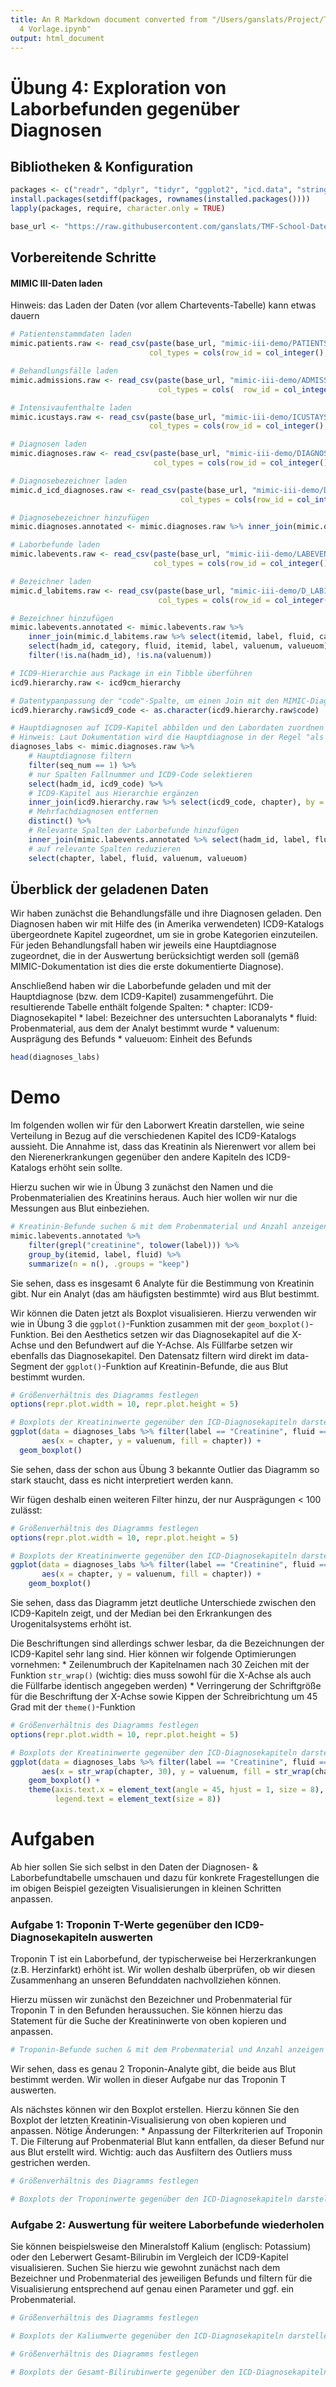 ```yaml
---
title: An R Markdown document converted from "/Users/ganslats/Project/TMF-School/TMF-School-Datenanalyse-Visualisierung/Notebooks/Übung
  4 Vorlage.ipynb"
output: html_document
---
```


# Übung 4: Exploration von Laborbefunden gegenüber Diagnosen

## Bibliotheken & Konfiguration

```r
packages <- c("readr", "dplyr", "tidyr", "ggplot2", "icd.data", "stringr")
install.packages(setdiff(packages, rownames(installed.packages())))
lapply(packages, require, character.only = TRUE)

base_url <- "https://raw.githubusercontent.com/ganslats/TMF-School-Datenanalyse-Visualisierung/master/Rohdaten/"
```

## Vorbereitende Schritte

#### MIMIC III-Daten laden

Hinweis: das Laden der Daten (vor allem Chartevents-Tabelle) kann etwas dauern

```r
# Patientenstammdaten laden
mimic.patients.raw <- read_csv(paste(base_url, "mimic-iii-demo/PATIENTS.csv", sep=""),
                               col_types = cols(row_id = col_integer(), subject_id = col_integer(), gender = col_character(), dob = col_datetime(format = ""), dod = col_datetime(format = ""), dod_hosp = col_datetime(format = ""), dod_ssn = col_datetime(format = ""), expire_flag = col_double()))

# Behandlungsfälle laden
mimic.admissions.raw <- read_csv(paste(base_url, "mimic-iii-demo/ADMISSIONS.csv", sep=""),
                                 col_types = cols(  row_id = col_integer(), subject_id = col_integer(), hadm_id = col_integer(), admittime = col_datetime(format = ""), dischtime = col_datetime(format = ""), deathtime = col_datetime(format = ""), admission_type = col_character(), admission_location = col_character(), discharge_location = col_character(), insurance = col_character(), language = col_character(), religion = col_character(), marital_status = col_character(), ethnicity = col_character(), edregtime = col_datetime(format = ""), edouttime = col_datetime(format = ""), diagnosis = col_character(), hospital_expire_flag = col_double(), has_chartevents_data = col_double()))

# Intensivaufenthalte laden
mimic.icustays.raw <- read_csv(paste(base_url, "mimic-iii-demo/ICUSTAYS.csv", sep=""),
                               col_types = cols(row_id = col_integer(), subject_id = col_integer(), hadm_id = col_integer(), icustay_id = col_integer(), dbsource = col_character(), first_careunit = col_character(), last_careunit = col_character(), first_wardid = col_double(), last_wardid = col_double(), intime = col_datetime(format = ""), outtime = col_datetime(format = ""), los = col_double()))

# Diagnosen laden
mimic.diagnoses.raw <- read_csv(paste(base_url, "mimic-iii-demo/DIAGNOSES_ICD.csv", sep=""),
                                col_types = cols(row_id = col_integer(), subject_id = col_integer(), hadm_id = col_integer(), seq_num = col_integer(), icd9_code = col_character()))

# Diagnosebezeichner laden
mimic.d_icd_diagnoses.raw <- read_csv(paste(base_url, "mimic-iii-demo/D_ICD_DIAGNOSES.csv", sep=""),
                                      col_types = cols(row_id = col_integer(), icd9_code = col_character(), short_title = col_character(), long_title = col_character()))

# Diagnosebezeichner hinzufügen
mimic.diagnoses.annotated <- mimic.diagnoses.raw %>% inner_join(mimic.d_icd_diagnoses.raw %>% select(icd9_code, short_title, long_title), by = "icd9_code")

# Laborbefunde laden
mimic.labevents.raw <- read_csv(paste(base_url, "mimic-iii-demo/LABEVENTS.csv", sep=""),
                                col_types = cols(row_id = col_integer(), subject_id = col_integer(), hadm_id = col_integer(), itemid = col_integer(), charttime = col_datetime(format = ""), value = col_character(), valuenum = col_double(), valueuom = col_character(), flag = col_character()))

# Bezeichner laden
mimic.d_labitems.raw <- read_csv(paste(base_url, "mimic-iii-demo/D_LABITEMS.csv", sep=""),
                                 col_types = cols(row_id = col_integer(), itemid = col_integer(), label = col_character(), fluid = col_character(), category = col_character(), loinc_code = col_character()))

# Bezeichner hinzufügen
mimic.labevents.annotated <- mimic.labevents.raw %>% 
    inner_join(mimic.d_labitems.raw %>% select(itemid, label, fluid, category, loinc_code), by = "itemid") %>%
    select(hadm_id, category, fluid, itemid, label, valuenum, valueuom) %>%
    filter(!is.na(hadm_id), !is.na(valuenum))

# ICD9-Hierarchie aus Package in ein Tibble überführen
icd9.hierarchy.raw <- icd9cm_hierarchy

# Datentypanpassung der "code"-Spalte, um einen Join mit den MIMIC-Diagnosen zu ermöglichen
icd9.hierarchy.raw$icd9_code <- as.character(icd9.hierarchy.raw$code)

# Hauptdiagnosen auf ICD9-Kapitel abbilden und den Labordaten zuordnen
# Hinweis: Laut Dokumentation wird die Hauptdiagnose in der Regel "als erstes" angegeben und ist über die Spalte seq_num == 1 selektierbar
diagnoses_labs <- mimic.diagnoses.raw %>% 
    # Hauptdiagnose filtern
    filter(seq_num == 1) %>%
    # nur Spalten Fallnummer und ICD9-Code selektieren
    select(hadm_id, icd9_code) %>%
    # ICD9-Kapitel aus Hierarchie ergänzen
    inner_join(icd9.hierarchy.raw %>% select(icd9_code, chapter), by = "icd9_code") %>%
    # Mehrfachdiagnosen entfernen
    distinct() %>%
    # Relevante Spalten der Laborbefunde hinzufügen
    inner_join(mimic.labevents.annotated %>% select(hadm_id, label, fluid, valuenum, valueuom), by = "hadm_id") %>%
    # auf relevante Spalten reduzieren
    select(chapter, label, fluid, valuenum, valueuom)
```

## Überblick der geladenen Daten

Wir haben zunächst die Behandlungsfälle und ihre Diagnosen geladen. Den Diagnosen haben wir mit Hilfe des 
(in Amerika verwendeten) ICD9-Katalogs übergeordnete Kapitel zugeordnet, um sie in grobe Kategorien einzuteilen.
Für jeden Behandlungsfall haben wir jeweils eine Hauptdiagnose zugeordnet, die in der Auswertung berücksichtigt werden soll (gemäß MIMIC-Dokumentation ist dies die erste dokumentierte Diagnose).

Anschließend haben wir die Laborbefunde geladen und mit der Hauptdiagnose (bzw. dem ICD9-Kapitel) zusammengeführt.
Die resultierende Tabelle enthält folgende Spalten:
* chapter: ICD9-Diagnosekapitel
* label: Bezeichner des untersuchten Laboranalyts
* fluid: Probenmaterial, aus dem der Analyt bestimmt wurde
* valuenum: Ausprägung des Befunds
* valueuom: Einheit des Befunds

```r
head(diagnoses_labs)
```

# Demo

Im folgenden wollen wir für den Laborwert Kreatin darstellen, wie seine Verteilung in Bezug auf die verschiedenen Kapitel des ICD9-Katalogs aussieht. Die Annahme ist, dass das Kreatinin als Nierenwert vor allem bei den Nierenerkrankungen gegenüber den andere Kapiteln des ICD9-Katalogs erhöht sein sollte.

Hierzu suchen wir wie in Übung 3 zunächst den Namen und die Probenmaterialien des Kreatinins heraus. Auch hier wollen wir nur die Messungen aus Blut einbeziehen.

```r
# Kreatinin-Befunde suchen & mit dem Probenmaterial und Anzahl anzeigen
mimic.labevents.annotated %>%
    filter(grepl("creatinine", tolower(label))) %>%
    group_by(itemid, label, fluid) %>%
    summarize(n = n(), .groups = "keep")
```

Sie sehen, dass es insgesamt 6 Analyte für die Bestimmung von Kreatinin gibt. 
Nur ein Analyt (das am häufigsten bestimmte) wird aus Blut bestimmt. 

Wir können die Daten jetzt als Boxplot visualisieren. Hierzu verwenden wir wie in Übung 3 die `ggplot()`-Funktion zusammen mit der `geom_boxplot()`-Funktion. Bei den Aesthetics setzen wir das Diagnosekapitel auf die X-Achse und den Befundwert auf die Y-Achse. Als Füllfarbe setzen wir ebenfalls das Diagnosekapitel. Den Datensatz filtern wird direkt im data-Segment der `ggplot()`-Funktion auf Kreatinin-Befunde, die aus Blut bestimmt wurden.

```r
# Größenverhältnis des Diagramms festlegen
options(repr.plot.width = 10, repr.plot.height = 5)

# Boxplots der Kreatininwerte gegenüber den ICD-Diagnosekapiteln darstellen
ggplot(data = diagnoses_labs %>% filter(label == "Creatinine", fluid == "Blood"),
       aes(x = chapter, y = valuenum, fill = chapter)) +
  geom_boxplot()
```

Sie sehen, dass der schon aus Übung 3 bekannte Outlier das Diagramm so stark staucht, dass es nicht interpretiert werden kann.

Wir fügen deshalb einen weiteren Filter hinzu, der nur Ausprägungen < 100 zulässt:

```r
# Größenverhältnis des Diagramms festlegen
options(repr.plot.width = 10, repr.plot.height = 5)

# Boxplots der Kreatininwerte gegenüber den ICD-Diagnosekapiteln darstellen
ggplot(data = diagnoses_labs %>% filter(label == "Creatinine", fluid == "Blood", valuenum < 100),
       aes(x = chapter, y = valuenum, fill = chapter)) +
    geom_boxplot()
```

Sie sehen, dass das Diagramm jetzt deutliche Unterschiede zwischen den ICD9-Kapiteln zeigt, und der Median bei den Erkrankungen des Urogenitalsystems erhöht ist.

Die Beschriftungen sind allerdings schwer lesbar, da die Bezeichnungen der ICD9-Kapitel sehr lang sind. Hier können wir folgende Optimierungen vornehmen:
* Zeilenumbruch der Kapitelnamen nach 30 Zeichen mit der Funktion `str_wrap()` (wichtig: dies muss sowohl für die X-Achse als auch die Füllfarbe identisch angegeben werden)
* Verringerung der Schriftgröße für die Beschriftung der X-Achse sowie Kippen der Schreibrichtung um 45 Grad mit der `theme()`-Funktion

```r
# Größenverhältnis des Diagramms festlegen
options(repr.plot.width = 10, repr.plot.height = 5)

# Boxplots der Kreatininwerte gegenüber den ICD-Diagnosekapiteln darstellen
ggplot(data = diagnoses_labs %>% filter(label == "Creatinine", fluid == "Blood", valuenum < 100),
       aes(x = str_wrap(chapter, 30), y = valuenum, fill = str_wrap(chapter, 30))) +
    geom_boxplot() +
    theme(axis.text.x = element_text(angle = 45, hjust = 1, size = 8),
          legend.text = element_text(size = 8))
```

# Aufgaben

Ab hier sollen Sie sich selbst in den Daten der Diagnosen- & Laborbefundtabelle umschauen und dazu für konkrete Fragestellungen die im obigen Beispiel gezeigten Visualisierungen in kleinen Schritten anpassen.

### Aufgabe 1: Troponin T-Werte gegenüber den ICD9-Diagnosekapiteln auswerten

Troponin T ist ein Laborbefund, der typischerweise bei Herzerkrankungen (z.B. Herzinfarkt) erhöht ist. Wir wollen deshalb überprüfen, ob wir diesen Zusammenhang an unseren Befunddaten nachvollziehen können.

Hierzu müssen wir zunächst den Bezeichner und Probenmaterial für Troponin T in den Befunden heraussuchen. Sie können hierzu das Statement für die Suche der Kreatininwerte von oben kopieren und anpassen.

```r
# Troponin-Befunde suchen & mit dem Probenmaterial und Anzahl anzeigen
```

Wir sehen, dass es genau 2 Troponin-Analyte gibt, die beide aus Blut bestimmt werden. Wir wollen in dieser Aufgabe nur das Troponin T auswerten.

Als nächstes können wir den Boxplot erstellen. Hierzu können Sie den Boxplot der letzten Kreatinin-Visualisierung von oben kopieren und anpassen. Nötige Änderungen:
* Anpassung der Filterkriterien auf Troponin T. Die Filterung auf Probenmaterial Blut kann entfallen, da dieser Befund nur aus Blut erstellt wird. Wichtig: auch das Ausfiltern des Outliers muss gestrichen werden.

```r
# Größenverhältnis des Diagramms festlegen

# Boxplots der Troponinwerte gegenüber den ICD-Diagnosekapiteln darstellen
```

### Aufgabe 2: Auswertung für weitere Laborbefunde wiederholen

Sie können beispielsweise den Mineralstoff Kalium (englisch: Potassium) oder den Leberwert Gesamt-Bilirubin im Vergleich der ICD9-Kapitel visualisieren. Suchen Sie hierzu wie gewohnt zunächst nach dem Bezeichner und Probenmaterial des jeweiligen Befunds und filtern für die Visualisierung entsprechend auf genau einen Parameter und ggf. ein Probenmaterial.

```r
# Größenverhältnis des Diagramms festlegen

# Boxplots der Kaliumwerte gegenüber den ICD-Diagnosekapiteln darstellen
```

```r
# Größenverhältnis des Diagramms festlegen

# Boxplots der Gesamt-Bilirubinwerte gegenüber den ICD-Diagnosekapiteln darstellen
```

